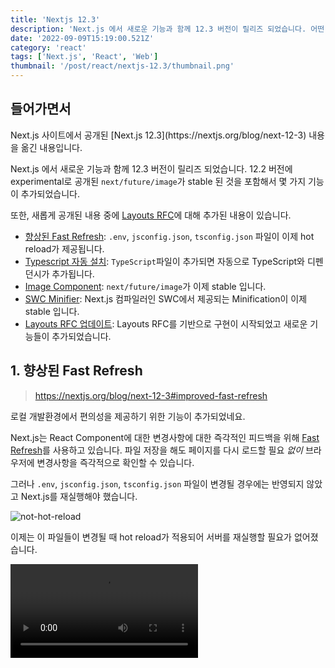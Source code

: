 ```yaml
---
title: 'Nextjs 12.3'
description: 'Next.js 에서 새로운 기능과 함께 12.3 버전이 릴리즈 되었습니다. 어떤 내용이 포함되어 있는지 옮겨보았습니다.'
date: '2022-09-09T15:19:00.521Z'
category: 'react'
tags: ['Next.js', 'React', 'Web']
thumbnail: '/post/react/nextjs-12.3/thumbnail.png'
---
```


## 들어가면서

<Admonition type="info">
  Next.js 사이트에서 공개된 [Next.js 12.3](https://nextjs.org/blog/next-12-3) 내용을 옮긴
  내용입니다.
</Admonition>

Next.js 에서 새로운 기능과 함께 12.3 버전이 릴리즈 되었습니다.
12.2 버전에 experimental로 공개된 `next/future/image`가 stable 된 것을 포함해서 몇 가지 기능이 추가되었습니다.

또한, 새롭게 공개된 내용 중에 [Layouts RFC](https://nextjs.org/blog/layouts-rfc)에 대해 추가된 내용이 있습니다.

- [향상된 Fast Refresh](https://nextjs.org/blog/next-12-3#improved-fast-refresh): `.env`, `jsconfig.json`, `tsconfig.json` 파일이 이제 hot reload가 제공됩니다.
- [Typescript 자동 설치](https://nextjs.org/blog/next-12-3#typescript-auto-install): `TypeScript`파일이 추가되면 자동으로 TypeScript와 디펜던시가 추가됩니다.
- [Image Component](https://nextjs.org/blog/next-12-3#image-component): `next/future/image`가 이제 stable 입니다.
- [SWC Minifier](https://nextjs.org/blog/next-12-3#swc-minifier-stable): Next.js 컴파일러인 SWC에서 제공되는 Minification이 이제 stable 입니다.
- [Layouts RFC 업데이트](https://nextjs.org/blog/next-12-3#new-router-and-layouts-update): Layouts RFC를 기반으로 구현이 시작되었고 새로운 기능들이 추가되었습니다.

## 1. 향상된 Fast Refresh

> https://nextjs.org/blog/next-12-3#improved-fast-refresh

로컬 개발환경에서 편의성을 제공하기 위한 기능이 추가되었네요.

Next.js는 React Component에 대한 변경사항에 대한 즉각적인 피드백을 위해 [Fast Refresh](https://nextjs.org/docs/basic-features/fast-refresh)를 사용하고 있습니다.
파일 저장을 해도 페이지를 다시 로드할 필요 _없이_ 브라우저에 변경사항을 즉각적으로 확인할 수 있습니다.

그러나 `.env`, `jsconfig.json`, `tsconfig.json` 파일이 변경될 경우에는 반영되지 않았고 Next.js를 재실행해야 했습니다.

![not-hot-reload](/post/react/nextjs-12.3/not-hot-reload.png)

이제는 이 파일들이 변경될 때 hot reload가 적용되어 서버를 재실행할 필요가 없어졌습니다.

<Video src="https://assets.vercel.com/video/upload/v1662616591/nextjs/blog/fast-refresh.mp4" />

## 2. Typescript 자동 설치

> https://nextjs.org/blog/next-12-3#typescript-auto-install

JavaScript로 된 Next.js 프로젝트를 TypeScript로 마이그레이션할 때 편의성이 추가되었습니다.

기존 프로젝트에 TypeScript를 추가하기 위해서는 수동으로 필요한 디펜던시를 설치했어야 했습니다.

이번 12.3 버전부터는 Next.js가 TypeScript 파일이 프로젝트에 추가되면 자동으로 감지하고 필요한 디펜던시를 자동으로 설치하고 `tsconfig.json`도 추가합니다.

<Video src="https://assets.vercel.com/video/upload/v1662616608/nextjs/blog/ts-autoinstall.mp4" />

## 3. Image Component

> https://nextjs.org/blog/next-12-3#image-component

Next.js는 이미지 최적화를 위해 [next/image](https://nextjs.org/docs/api-reference/next/image)를 제공하고 있습니다.

그러나 커뮤니티에서 다양한 피드백이 있었고 저 또한 스타일 처리에 대해 불편함을 가지고 있었습니다.

그리고 Next.js 12.2 버전에서 이미치 최적화를 위한 새로운 Image Component([next/future/image](https://nextjs.org/docs/api-reference/next/future/image))가 experimental로 공개되었습니다.

<Admonition>
  새로운 기능을 릴리즈할 때 beta 버전에서 사용하기 위해 주로 `/next` 경로를 사용하는데,
  Next.js에서는 이름이 겹치기 때문에 `/future` 라는 경로를 사용한게 재밌네요.
</Admonition>

새로운 `next/future/image` 컴포넌트는 client-side JavaScript가 더 적고, 브라우저 lazy-loading을 사용하여 이미지 스타일을 지정하고 성능을 향상시켰습니다.
그래서 더 나은 사용자 경험과 개발자 경험을 제공합니다.

12.2 버전에서 experimental 플래그를 사용해야 했지만 12.3 버전부터는 기본적으로 사용할 수 있습니다.

```jsx
import Image from 'next/future/image';
```

## 4. SWC Minifier

> https://nextjs.org/blog/next-12-3#swc-minifier-stable

Next.js 컴파일러인 SWC에서 experimental로 제공된 Minifier가 이제 stable로 사용가능합니다.
Terser를 사용한 버전보다 **7배 더 빠른 것으로** 나타났습니다.

`next.config.js`에 `swcMinifiy` 옵션을 추가하면 사용할 수 있습니다.

```js
// next.config.js
module.exports = {
  swcMinify: true,
};
```

## 5. Layouts RFC 업데이트

> https://nextjs.org/blog/next-12-3#new-router-and-layouts-update

최근 Next.js 소식 중 가장 기대가 되는 Layout RFC에 대한 New router와 Layouts에 새소식이 있었습니다.

현재 구현 작업이 시작되었으며 다음 주요 버전 beta 버전 공개를 위해 노력하고 있다는 소식입니다.

이번 변경에는 RSC(React Server Components) 위에 새로운 라우터가 만들어지는 것을 포함하고 있습니다.

- [Route Groups](https://nextjs.org/blog/layouts-rfc#route-groups): URL 경로에 영향을 주지 않고 라우트를 만드는데 사용됩니다.
- [Instant Loading States](https://nextjs.org/blog/layouts-rfc#instant-loading-states): loading UI를 쉽게 추가하기 위한 새로운 파일 컨벤션 입니다. Suspense로 만들어집니다.
- [Error Handling](https://nextjs.org/blog/layouts-rfc#error-handling): nested Error Boundary와 Error UI를 쉽게 추가하기 위한 파일 컨벤션 입니다.
- [Templates](https://nextjs.org/blog/layouts-rfc#templates): 다른 인스턴스를 만들지만 상태를 공유하지 않는 UI를 추가하기 위한 파일 컨벤션입니다.
- [Intercepting Routes](https://nextjs.org/blog/layouts-rfc#intercepting-routes), [Parallel Routes](https://nextjs.org/blog/layouts-rfc#dynamic-parallel-routes), [Conditional Routes](https://nextjs.org/blog/layouts-rfc#conditional-routes): 향상된 라우팅 패턴을 구현하도록 돕는 새로운 컨벤션입니다.

추가적으로 새로운 `app` 폴더에서 **Global CSS Imports**를 지원하기 위해 연구 중에 있습니다.
별도 설정 없이 `.css` 파일을 import 하도록 하기 위한 것입니다.

자세한 내용은 다음 글에서 옮겨보려고 합니다.

## 마무리하며

Next.js 12.3 버전은 기존에 experimental로 제공되던 기능들이 stable 버전으로 많이 추가되었습니다.

그리고 무엇보다 기대를 많이 하고 있는 새로운 Layout 시스템에 대한 내용이 있어서 기쁘게 읽었습니다.
다음에 옮겨볼 예정이긴 한데 Remix 라우트 시스템과 굉장히 비슷하기도 하고 특이하게 보이는 지점도 있는 것 같습니다.

React 프레임워크 중에서 가장 많이 사용하고 있는 Next.js 에서 경험 향상을 위해 새로운 기능들이 추가된다는 것은 기쁜 일입니다.
(이번에 nextconf를 열리기도 하고 로고도 바뀐 것을 확인할 수 있네요.)

다음 글에는 업데이트된 Layout 시스템에 대한 내용을 옮겨보려고 합니다.
